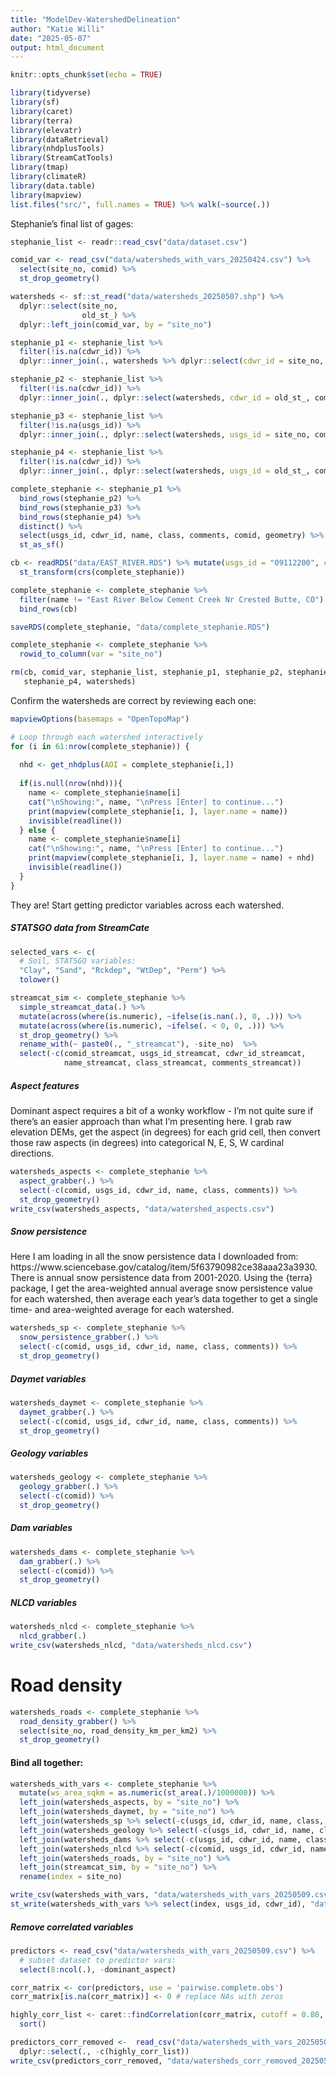 ```yaml
---
title: "ModelDev-WatershedDelineation"
author: "Katie Willi"
date: "2025-05-07"
output: html_document
---
```


```r
knitr::opts_chunk$set(echo = TRUE)
```

```r
library(tidyverse)
library(sf)
library(caret)
library(terra)
library(elevatr)
library(dataRetrieval)
library(nhdplusTools)
library(StreamCatTools)
library(tmap)
library(climateR)
library(data.table)
library(mapview)
list.files("src/", full.names = TRUE) %>% walk(~source(.))
```

Stephanie's final list of gages:

```r
stephanie_list <- readr::read_csv("data/dataset.csv")

comid_var <- read_csv("data/watersheds_with_vars_20250424.csv") %>%
  select(site_no, comid) %>%
  st_drop_geometry()

watersheds <- sf::st_read("data/watersheds_20250507.shp") %>%
  dplyr::select(site_no,
                old_st_) %>%
  dplyr::left_join(comid_var, by = "site_no")
```


```r
stephanie_p1 <- stephanie_list %>%
  filter(!is.na(cdwr_id)) %>%
  dplyr::inner_join(., watersheds %>% dplyr::select(cdwr_id = site_no, comid, geometry), by = "cdwr_id") 

stephanie_p2 <- stephanie_list %>%
  filter(!is.na(cdwr_id)) %>%
  dplyr::inner_join(., dplyr::select(watersheds, cdwr_id = old_st_, comid, geometry), by = "cdwr_id") 

stephanie_p3 <- stephanie_list %>%
  filter(!is.na(usgs_id)) %>%
  dplyr::inner_join(., dplyr::select(watersheds, usgs_id = site_no, comid, geometry), by = "usgs_id") 

stephanie_p4 <- stephanie_list %>%
  filter(!is.na(cdwr_id)) %>%
  dplyr::inner_join(., dplyr::select(watersheds, usgs_id = old_st_, comid, geometry), by = "usgs_id") 

complete_stephanie <- stephanie_p1 %>%
  bind_rows(stephanie_p2) %>%
  bind_rows(stephanie_p3) %>%
  bind_rows(stephanie_p4) %>%
  distinct() %>%
  select(usgs_id, cdwr_id, name, class, comments, comid, geometry) %>%
  st_as_sf()

cb <- readRDS("data/EAST_RIVER.RDS") %>% mutate(usgs_id = "09112200", cdwr_id = "EASCEMCO", name = "East River Below Cement Creek Nr Crested Butte, CO", class = "within_basin_modification", comments = "irrigaion", comid = 1333206) %>% select(-watershed) %>% st_make_valid() %>%
  st_transform(crs(complete_stephanie))

complete_stephanie <- complete_stephanie %>%
  filter(name != "East River Below Cement Creek Nr Crested Butte, CO") %>%
  bind_rows(cb)

saveRDS(complete_stephanie, "data/complete_stephanie.RDS")

complete_stephanie <- complete_stephanie %>%
  rowid_to_column(var = "site_no")

rm(cb, comid_var, stephanie_list, stephanie_p1, stephanie_p2, stephanie_p3,
   stephanie_p4, watersheds)
```

Confirm the watersheds are correct by reviewing each one:

```r
mapviewOptions(basemaps = "OpenTopoMap")

# Loop through each watershed interactively
for (i in 61:nrow(complete_stephanie)) {
  
  nhd <- get_nhdplus(AOI = complete_stephanie[i,])
  
  if(is.null(nrow(nhd))){
    name <- complete_stephanie$name[i]
    cat("\nShowing:", name, "\nPress [Enter] to continue...")
    print(mapview(complete_stephanie[i, ], layer.name = name))
    invisible(readline())
  } else {
    name <- complete_stephanie$name[i]
    cat("\nShowing:", name, "\nPress [Enter] to continue...")
    print(mapview(complete_stephanie[i, ], layer.name = name) + nhd)
    invisible(readline())
  }
}
```

They are! Start getting predictor variables across each watershed. 

##### STATSGO data from StreamCate

```r
selected_vars <- c(
  # Soil, STATSGO variables:
  "Clay", "Sand", "Rckdep", "WtDep", "Perm") %>% 
  tolower()

streamcat_sim <- complete_stephanie %>%
  simple_streamcat_data(.) %>%
  mutate(across(where(is.numeric), ~ifelse(is.nan(.), 0, .))) %>%
  mutate(across(where(is.numeric), ~ifelse(. < 0, 0, .))) %>%
  st_drop_geometry() %>%
  rename_with(~ paste0(., "_streamcat"), -site_no)  %>%
  select(-c(comid_streamcat, usgs_id_streamcat, cdwr_id_streamcat,
            name_streamcat, class_streamcat, comments_streamcat))
```

##### Aspect features

Dominant aspect requires a bit of a wonky workflow - I'm not quite sure if there's an easier approach than what I'm presenting here. I grab raw elevation DEMs, get the aspect (in degrees) for each grid cell, then convert those raw aspects (in degrees) into categorical N, E, S, W cardinal directions.

```r
watersheds_aspects <- complete_stephanie %>%
  aspect_grabber(.) %>%
  select(-c(comid, usgs_id, cdwr_id, name, class, comments)) %>% 
  st_drop_geometry() 
write_csv(watersheds_aspects, "data/watershed_aspects.csv")
```

##### Snow persistence

Here I am loading in all the snow persistence data I downloaded from: https://www.sciencebase.gov/catalog/item/5f63790982ce38aaa23a3930. There is annual snow persistence data from 2001-2020. Using the {terra} package, I get the area-weighted annual average snow persistence value for each watershed, then average each year's data together to get a single time- and area-weighted average for each watershed.

```r
watersheds_sp <- complete_stephanie %>%
  snow_persistence_grabber(.) %>%
  select(-c(comid, usgs_id, cdwr_id, name, class, comments)) %>% 
  st_drop_geometry()
```

##### Daymet variables

```r
watersheds_daymet <- complete_stephanie %>%
  daymet_grabber(.) %>%
  select(-c(comid, usgs_id, cdwr_id, name, class, comments)) %>% 
  st_drop_geometry()
```

##### Geology variables

```r
watersheds_geology <- complete_stephanie %>%
  geology_grabber(.) %>%
  select(-c(comid)) %>% 
  st_drop_geometry()
```

##### Dam variables

```r
watersheds_dams <- complete_stephanie %>%
  dam_grabber(.) %>%
  select(-c(comid)) %>% 
  st_drop_geometry()
```

##### NLCD variables

```r
watersheds_nlcd <- complete_stephanie %>%
  nlcd_grabber(.)
write_csv(watersheds_nlcd, "data/watersheds_nlcd.csv")
```

# Road density
```r
watersheds_roads <- complete_stephanie %>%
  road_density_grabber() %>%
  select(site_no, road_density_km_per_km2) %>%
  st_drop_geometry()
```

#### Bind all together:
```r
watersheds_with_vars <- complete_stephanie %>%
  mutate(ws_area_sqkm = as.numeric(st_area(.)/1000000)) %>%
  left_join(watersheds_aspects, by = "site_no") %>%
  left_join(watersheds_daymet, by = "site_no") %>%
  left_join(watersheds_sp %>% select(-c(usgs_id, cdwr_id, name, class, comments)), by = "site_no") %>%
  left_join(watersheds_geology %>% select(-c(usgs_id, cdwr_id, name, class, comments)), by = "site_no") %>%
  left_join(watersheds_dams %>% select(-c(usgs_id, cdwr_id, name, class, comments)), by = "site_no")  %>%
  left_join(watersheds_nlcd %>% select(-c(comid, usgs_id, cdwr_id, name, class, comments, geometry)) %>% st_drop_geometry(), by = "site_no") %>%
  left_join(watersheds_roads, by = "site_no") %>%
  left_join(streamcat_sim, by = "site_no") %>%
  rename(index = site_no)

write_csv(watersheds_with_vars, "data/watersheds_with_vars_20250509.csv")
st_write(watersheds_with_vars %>% select(index, usgs_id, cdwr_id), "data/watersheds_shapefile.shp")
```

##### Remove correlated variables

```r
predictors <- read_csv("data/watersheds_with_vars_20250509.csv") %>%
  # subset dataset to predictor vars:
  select(8:ncol(.), -dominant_aspect)

corr_matrix <- cor(predictors, use = 'pairwise.complete.obs')
corr_matrix[is.na(corr_matrix)] <- 0 # replace NAs with zeros

highly_corr_list <- caret::findCorrelation(corr_matrix, cutoff = 0.80, verbose = FALSE, names = TRUE, exact = TRUE) %>%
  sort()

predictors_corr_removed <-  read_csv("data/watersheds_with_vars_20250509.csv") %>%
  dplyr::select(., -c(highly_corr_list))
write_csv(predictors_corr_removed, "data/watersheds_corr_removed_20250512.csv")
```

